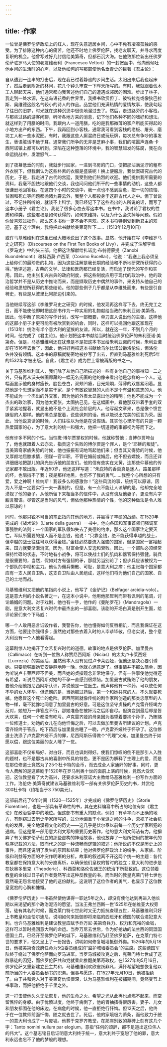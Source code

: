 ```yaml
---
---
---
```

title: ·作家
---




一位曾是佛罗伦萨政坛上的红人，现在失意退居乡间，心中不免有凄凉孤独的感受。为了排除这种内心的痛苦，他还不时地上佛罗伦萨，找老友聊天，并寻求再度复职的机会。他曾写过好几封信给美第奇，但都石沉大海。在他致那位新出任佛罗伦萨驻罗马大使的老友维泰利（Francesco Vettori）的一封贺函中，他向他倾吐他乡间的生活时的心声，以及他如何的写那部使他名垂青史的巨著《君主论》：

自从遭到一连串的打击后，现在我已过着静谧的乡间生活。太阳出来后我也起床了，然后走到附近的林间，花几个钟头审查一下昨天所写的。有时，我就跟着伐木工人聊起天来，他们通常都向我苦述他们自己的遭遇或邻居的困难。步出了林子，我走到一处水源，在这鸟语花香的世界里，我捧书欣赏但丁、彼特拉克或像狄巴拉斯、奥维德这般名气较小的诗人的作品。品尝他们充满热情的爱情故事，使我勾起了往日的旧梦，时光就在这种沉思中很快地溜过去了。然后，走进路旁的小客栈，与那些过路的游客闲聊，听听各地方来的消息，记下他们各种不同的嗜好和想法。就这样到了用膳的时间。我跟内人一道用膳，吃的是我那微薄的家产所能买得起的小地方出产的东西。下午，我再回到小客栈，通常我可看到客栈的老板、屠夫、磨坊工人和一些水泥匠。有时，我跟这些人厮混终日或玩玩牌，每次总有争吵的事发生，亵语脏话不绝于耳。通常我们所争的无非是芝麻小事，我们的喧嚣声连桑·卡西阿诺镇上都可以听到。深陷在这种堕落的环境中，我的智慧越发的陈腐，我在向命运挑战中，发泄怒气……

到了夜幕低垂的时刻，我就步行回家，一进到书房的门口，便把那沾满泥泞的粗布外衣脱下，但我倒认为这些朴素的衣服是盛装呢！换上便服后，我伏案研究古代的历史，于是，我走进了古代的宫廷，我受到他们热烈的欢迎。他们提供我所需要的资料，我毫不胆怯地跟他们交谈，我也问问他们所干的一些事情的动机，这些人都很谦逊地回答我。在这四个小时的交谈中，我一点也不感到疲惫，把一切的烦恼、贫困和死亡等问题都抛诸九霄云外，我整个人都投身于这群古代人之中。但丁曾说过，不记住所听的，就谈不上科学。我已经记下了这些杰出的人所说的话，而写了这本小册子《君主论》。我花了很多心血去写这本书。在书中，我讨论了君权的性质和种类，这些君权是如何获得的，如何来维持，以及为什么会失掉等问题。假如你曾喜欢过拙作，那么这本书你一定不会不喜欢。这本书将特别受到新君主的欢迎，基于这个理由，我将把此书献给美第奇陛下……（1513年12月10日）



或许马基雅维利在这里已经大概地说出了这个故事。显然，他开始在写《李维罗马史之研究》（Discourses on the First Ten Books of Livy），并完成了注解李维《罗马史》中的头三部。他把这注解献给扎诺比·布翁德蒙提（Zanobi Buondelmonti）和科西莫·卢西莱（Cosimo Rucellai），他说：“我送上我必须呈上给你们的最珍贵的礼物，因为这些注解是我长期的经验和不断地研究所获得的心得。”他评述道，古典的文学、法律和医药都已经复活，而启迪了现代的写作和实用。因此，他主张复兴古典的政府制度，把这些制度应用于现代的政治中。他的政治哲学并不是从历史中推论而来，而是撷取历史中偶然的事件，来支持从他自己的经验和思想所获得的那些结论。他的那些例子几乎都是从李维处而来，有些是引自稗史，有些是从波里比阿那边引来的。

当他继续写这部《李维罗马史之研究》的时候，他发现再这样写下去，终无完工之日，而不能使他即时把这部书作为一种实用的礼物献给当政的朱利亚诺·美第奇。因此，他中断了原来的写作计划，改写一部概要，单刀直入说出他的主张。这样他的这部小册子才更可能有被欣赏到的机会，同时，这样可以挽回他跟这家现在（1513年）统治有半个意大利的望族的友谊。所以，就在这一年，不到几个月的时间，他完成了《君主论》。他计划把这本书献给当时统治佛罗伦萨的朱利亚诺·美第奇。但是，马基雅维利还在犹豫是不是把这本书呈给朱利亚诺的时候，朱利亚诺却在1516年去世了，因此，他只好再把这本书献给乌尔比诺公爵洛伦佐，但洛伦佐并没有领情。这本书的原稿就秘密地被抄写了出去，但直到马基雅维利死后5年的1532年才被出版。自此，《君主论》成为世上常被再版的书之一。

关于马基雅维利其人，我们除了从他自己所描述的一些有关他自己的事得知一二之外，只有再从沃夫兹画廊藏的一幅无名氏画的他的像来看出他是怎样的一个人。这幅画显示他的身材瘦长，脸色苍白，双颊凹瘪，目光炯炯，薄薄的双唇紧闭着。显然他是个思想家而不是实干家，是个有敏锐智慧的人而不是个有温和意志的人。他不能成为一个杰出的外交家，因为他的外表太显露出他的精明；他也不能成为一个杰出的政治家，因为他太紧张，太固执己见。在这幅画中，看他那双带着手套的双手紧紧地握着，就显出他不是个上流社会阶层的人。他写起文章来，总是像个愤世嫉俗的人那样。他的嘴总是抿着，说些讽刺的话，他以能说出完美的谎言为荣。因此，当他说真话的时候，人们往往以为他是在说假话。其实他心里所有的只是一颗热爱国家的心，为了意大利的统一和强大，他把一切道德的事都视为等而下之。

他有许多不同的个性。当恺撒·博尔贾掌权的时候，他就称赞他；当博尔贾垮台了，他也就跟着人云亦云，指责这个失败的博尔贾是个罪人，是个“耶稣的叛徒”。当美第奇家族失势的时候，他也振振有词地骂起他们来；但当其又得势的时候，他又厚颜地屈膝求情，图谋一官半职。不管在婚前或婚后，他不但去嫖妓，而且还详详细细地把那儿的风光告诉他的朋友们。他的信有些实在太黄，连那些仰慕他的传记家都不敢出版。年近50岁，他还这样写道：“朱庇特的香巢真是迷人。路虽那样的坏，也阻挡不了我；夜是那样地黑，也伤不了我的勇气……我整个心所想的只有爱，爱之神啊！维纳斯！我该多么的感激你！”这些风流的事，统统可以原谅，因为人不是一定要实行一夫一妻制的，但是，有一点不能让人谅解的是，他却完全地漠视了他的妻子。从他所留下来相当多的信件中，从没有谈及他妻子，更没有片字甜言蜜语。尽管这是当时的风气，但依他那种热情的个性，他的这种做法是令人难以原谅的！

同时，他那只锐不可当的笔正指向其他的地方，并赢得了丰硕的战绩。在1520年完成的《战术论》（L'arte della guerra）一书中，他向各国和军事首领们强调军事强胜的法则：一个国家的军队假如失去了美德的约束，那么这个国家注定要灭亡。军队所需要的是人而不是金钱，他说：“只靠金钱，绝不能获得卓越的战士，但卓越的战士往往可以获得金钱。”金钱必然要流入强盛的国家，但是国家一富裕起来，国力就要渐渐消沉，因为，财富会使人安逸和衰败。因此，一个部队必须经常保持忙碌的状态，不时地有小战争，将可以使战士们的肌肉和器官保持强健。骑兵是很重要的，当然，假如对方有强韧的矛，那就另当别论了；但步兵应该被视为一个部队的中枢和主力。他认为佣兵懒散、可耻，是意大利之瘤；他主张每个国家都应有一支人民自卫队，这支自卫队由人民组成，这样他们将为他们自己的国家、自己的土地而战。

马基雅维利又把他的笔指向小说上，他写了《金驴记》（Belfagor arcidia-volo）。这是意大利的小说名著之一，在这本小说中，他用他那犀利而带有讽刺的笔调，讨论婚姻的问题。对于戏剧，他也有一手，他作的《曼陀罗花》（Mandragola）一剧，是意大利文艺复兴时代中最杰出的一部喜剧。该剧的开场白真是别开生面，给评论家们来个下马威：

哪一个人敢用恶言诋毁作者，我警告你，他也懂得如何反唇相讥，而且我保证在这方面，他要比你强得多；虽然他对那些衣着入时的人毕恭毕敬，但老实说，整个意大利没有一个人他看得起。



这幕剧惊人地揭开了文艺复兴时代的道德。故事的地点是佛罗伦萨。加里曼古（Callimaco）在听到一位熟人称赞尼西阿斯（Nicias）的太太卢卡莱西娅（Lucrezia）的美丽后，虽然他本人没有见过卢卡莱西娅，但他还是决心要引诱她。只要能够跟她安安静静地睡一晚，他就心满意足了。但事情并不那么简单，因为听说卢卡莱西娅不但美，而且她的贞操观念非常地保守。但有一件事使他觉得还有希望，听说尼西阿斯对她的不孕一直感到很烦恼。加里曼古就贿赂了他的朋友，要他介绍他跟尼西阿斯认识，并说他是一位医生。他声称他有一种药，可以使任何不孕的女人怀孕。但遗憾的是，当她服过药后，第一个和她共床的人，不久就要死掉。他愿冒这个死亡的危险。尼西阿斯就像传统的剧作家所创造的那类忠厚型的人物一样，毫不犹豫地同意了加里曼古的好意。可是这位坚守贞操的卢克雷齐娅竭力反对，她想万一非答应不行，那她准备在被奸污之后即自尽。但演变到最后却是皆大欢喜，任何一个都没有吃亏。卢克雷齐娅的母亲因为渴望着要抱个孙子，乃贿赂一位修道士，劝她的女儿在向他忏悔之后，可以去做加里曼古所建议的计划。卢克雷齐娅终于答应，吃下药后与加里曼古睡了一晚，卢克雷齐娅终于怀孕了。这位修道士洗涤了卢克雷齐娅不贞的罪，尼西阿斯乐得做个“代理”父亲。加里曼古终于如愿以偿，跟这位美丽的女人睡了一觉。

这部喜剧不仅布局好、对白好，而且也讽刺得好。使我们惊叹的倒不是那引人入胜的题材，也不是那古典的喜剧中所具的特色，更不是因为解释了生理上的爱，而是在那位修道士竟然为了25个杜卡特的金币，而去成全人家通奸的好事。同时，更令人费解的是这幕剧于1520年在罗马利奥十世的面前上演的时候，竟然大受欢迎。这位教皇看了大为高兴，还要求朱利亚诺大主教给马基雅维利一份写作方面的工作。洛伦佐·美第奇就建议马基雅维利写一部有关佛罗伦萨历史的书，并赏他300杜卡特（约相当于3 750美元）。

这部前后花了6年时间（1520—1525年）才完成的《佛罗伦萨历史》（Storie Fiorentine），也是一部具有革命性的书，其在史料编纂中所占的地位有如《君主论》在政治哲学中的地位。但这部书有重大的缺点，例如：有草率而不正确的地方，有剽窃过去历史学家所写的，过分地偏重于小党派之间的斗争，忽视了社会机构的发展，完全地漠视文化的历史——这几乎是伏尔泰以前每一个历史学家所犯的通病。但这是第一部用意大利文写的重要历史著作，他的意大利文简洁有力。他摒弃了有关佛罗伦萨创立的那些虚构的神话故事，他也放弃了一般所使用的按年代的秩序记载的方法，取而代之的是一种流畅而逻辑的叙述；他所说的不仅是历史上的事件，而且还说明了发生的原因和结果；他对佛罗伦萨政治上的纷争，从家族、阶级和利益等方面的冲突作明晰的分析。故事的叙述离不开这两个统一的主题：各代教皇都在保持意大利的分崩离析，以确保他们皇权的暂时的独立；意大利的进步是在狄奥多里克（Theodoric）、科西莫和洛伦佐诸王的统治下所获致的。这位领着教皇的金钱过日子的作者竟然写出这种反教皇的书，而当时的教皇克莱门特七世也竟然毫无怨言地接受了他的这份献礼，这说明了这位作者的勇气，也显示了这位教皇宽宏的心胸和慷慨。

《佛罗伦萨历史》一书虽然使他谋得一职达5年之久，却没有使他达到再进入他长期以来渴望的那个政治泥沼的愿望。当法王弗兰西斯一世1525年在帕维亚大权旁落，徒有其名的时候，而克莱门特七世此时又无力抵抗查理五世，马基雅维利只好上书教皇和圭恰尔迪尼，说明如何来抵御即将来临的西班牙和德国的联合进犯意大利。也许马基雅维利是建议教皇应赋予乔万尼·美第奇兵力、权力和充裕的金钱，这样可以暂时挽回意大利的命运。当乔万尼去世后，作为好抢劫的法兰西的同盟国德国士兵，已经开至佛罗伦萨的城下，马基雅维利乃赶至佛罗伦萨，在克莱门特七世的要求下，他又呈上了一份报告，讲明如何修复城墙抵御外侮。1526年的5月18日，他被美第奇政府任命为5位委员组成的“监护城墙委员会”的主席。这些德国军队终于绕过了佛罗伦萨而向罗马进军。当罗马城被攻克之后，克莱门特七世成了这群暴徒的囚犯，而佛罗伦萨共和党就乘此推翻美第奇政权，在1527年的5月16日，佛罗伦萨又重新建立民主共和，马基雅维利欢欣雀跃非凡，满怀希望地想恢复他以前所当的十人委员会秘书的职务。但事与愿违，在1527年元月10日，他被拒绝了。由于共和党人对于美第奇仇恨很深，认为马基雅维利在被捕期间，竟然变节上书事敌，而把他拒绝于千里之外。

这一打击使他久久无法恢复，他的生命之火、希望之光从此再也点燃不起来，而空留憔悴的身躯。由于忧愤过度，他终于病倒了，他的胃抽搐得很厉害。妻子、儿女和朋友都围在他的床边。在病危的时候，他一直拒绝行忏悔。但12天之后，他终于在一位教师前面忏悔，随之就去世了。死后，他的家境极为萧条，而他致力于统一的意大利也成了一片废墟。他葬于克罗齐教堂，在那座别致的墓碑上刻有这几个字：Tanto nomini nullum par elogium，意指“任何的颂辞，都不足道出这位伟人的伟大”。这个墓志铭日后证明意大利终于统一，意大利终于宽恕了他的罪，意大利永远也忘不了他的梦般的理想。